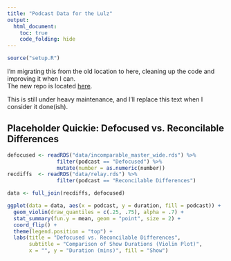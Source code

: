 ```yaml
---
title: "Podcast Data for the Lulz"
output:
  html_document:
    toc: true
    code_folding: hide
---
```


```r
source("setup.R")
```

I'm migrating this from the old location to here, cleaning up the code and improving it when I can.  
The new repo is located [here](https://github.com/jemus42/podcaststats).  

This is still under heavy maintenance, and I'll replace this text when I consider it done(ish).

## Placeholder Quickie: Defocused vs. Reconcilable Differences

```r
defocused <- readRDS("data/incomparable_master_wide.rds") %>% 
                filter(podcast == "Defocused") %>%
                mutate(number = as.numeric(number))
recdiffs  <- readRDS("data/relay.rds") %>% 
                filter(podcast == "Reconcilable Differences")

data <- full_join(recdiffs, defocused)

ggplot(data = data, aes(x = podcast, y = duration, fill = podcast)) +
  geom_violin(draw_quantiles = c(.25, .75), alpha = .7) +
  stat_summary(fun.y = mean, geom = "point", size = 2) +
  coord_flip() +
  theme(legend.position = "top") +
  labs(title = "Defocused vs. Reconcilable Differences",
       subtitle = "Comparison of Show Durations (Violin Plot)", 
       x = "", y = "Duration (mins)", fill = "Show")
```

